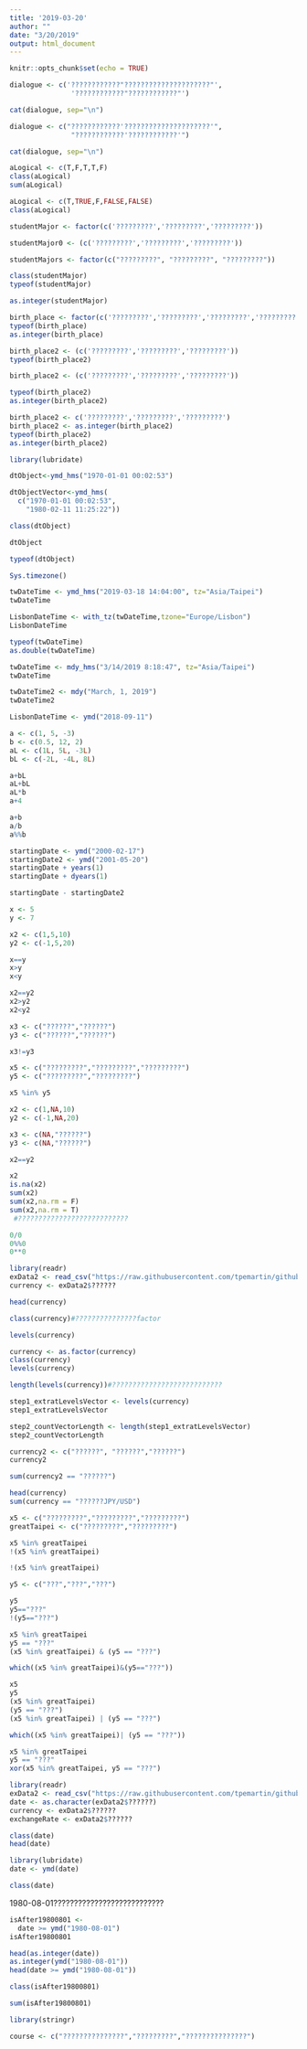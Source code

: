 ```yaml
---
title: '2019-03-20'
author: ""
date: "3/20/2019"
output: html_document
---
```


```r
knitr::opts_chunk$set(echo = TRUE)
```

```r
dialogue <- c('????????????"?????????????????????"',
               '????????????"????????????"')

cat(dialogue, sep="\n")
```

```r
dialogue <- c("????????????'?????????????????????'",
               "????????????'????????????'")

cat(dialogue, sep="\n")
```

```r
aLogical <- c(T,F,T,T,F)
class(aLogical)
sum(aLogical)
```

```r
aLogical <- c(T,TRUE,F,FALSE,FALSE)
class(aLogical)
```

```r
studentMajor <- factor(c('?????????','?????????','?????????'))
```
```r
studentMajor0 <- (c('?????????','?????????','?????????'))
```

```r
studentMajors <- factor(c("?????????", "?????????", "?????????"))
```

```r
class(studentMajor)
typeof(studentMajor)
```
```r
as.integer(studentMajor)
```

```r
birth_place <- factor(c('?????????','?????????','?????????','?????????'))
typeof(birth_place)
as.integer(birth_place)
```

```r
birth_place2 <- (c('?????????','?????????','?????????'))
typeof(birth_place2)
```

```r
birth_place2 <- (c('?????????','?????????','?????????'))

typeof(birth_place2)
as.integer(birth_place2)
```

```r
birth_place2 <- c('?????????','?????????','?????????')
birth_place2 <- as.integer(birth_place2)
typeof(birth_place2)
as.integer(birth_place2)
```
```r
library(lubridate)
```

```r
dtObject<-ymd_hms("1970-01-01 00:02:53") 
```
```r
dtObjectVector<-ymd_hms(
  c("1970-01-01 00:02:53",
    "1980-02-11 11:25:22"))
```

```r
class(dtObject)
```

```r
dtObject
```
```r
typeof(dtObject)
```
```r
Sys.timezone()
```
```r
twDateTime <- ymd_hms("2019-03-18 14:04:00", tz="Asia/Taipei")
twDateTime
```

```r
LisbonDateTime <- with_tz(twDateTime,tzone="Europe/Lisbon")
LisbonDateTime
```

```r
typeof(twDateTime)
as.double(twDateTime)
```
```r
twDateTime <- mdy_hms("3/14/2019 8:18:47", tz="Asia/Taipei")
twDateTime
```
```r
twDateTime2 <- mdy("March, 1, 2019")
twDateTime2
```
```r
LisbonDateTime <- ymd("2018-09-11")
```

```r
a <- c(1, 5, -3)
b <- c(0.5, 12, 2)
aL <- c(1L, 5L, -3L)
bL <- c(-2L, -4L, 8L)

a+bL
aL+bL
aL*b
a+4
```
```r
a+b
a/b
a%%b
```
```r
startingDate <- ymd("2000-02-17")
startingDate2 <- ymd("2001-05-20")
startingDate + years(1)
startingDate + dyears(1)
```
```r
startingDate - startingDate2
```
```r
x <- 5
y <- 7

x2 <- c(1,5,10)
y2 <- c(-1,5,20)

x==y
x>y
x<y

x2==y2
x2>y2
x2<y2
```
```r
x3 <- c("??????","??????")
y3 <- c("??????","??????")

x3!=y3
```
```r
x5 <- c("?????????","?????????","?????????")
y5 <- c("?????????","?????????")

x5 %in% y5
```
```r
x2 <- c(1,NA,10)
y2 <- c(-1,NA,20)

x3 <- c(NA,"??????")
y3 <- c(NA,"??????")

x2==y2
```
```r
x2
is.na(x2)
sum(x2)
sum(x2,na.rm = F)
sum(x2,na.rm = T)
 #???????????????????????????
```
```r
0/0
0%%0
0**0
```
```r
library(readr)
exData2 <- read_csv("https://raw.githubusercontent.com/tpemartin/github-data/master/exData2.csv")
currency <- exData2$??????
```
```r
head(currency)
```
```r
class(currency)#???????????????factor
```


```r
levels(currency)
```
```r
currency <- as.factor(currency)
class(currency)
levels(currency)
```
```r
length(levels(currency))#???????????????????????????
```
```r
step1_extratLevelsVector <- levels(currency)
step1_extratLevelsVector
```
```r
step2_countVectorLength <- length(step1_extratLevelsVector)
step2_countVectorLength
```
```r
currency2 <- c("??????", "??????","??????")
currency2
```
```r
sum(currency2 == "??????")
```
```r
head(currency)
sum(currency == "??????JPY/USD")
```
```r
x5 <- c("?????????","?????????","?????????")
greatTaipei <- c("?????????","?????????")

x5 %in% greatTaipei
!(x5 %in% greatTaipei)
```
```r
!(x5 %in% greatTaipei)
```
```r
y5 <- c("???","???","???")

y5
y5=="???"
!(y5=="???")
```
```r
x5 %in% greatTaipei
y5 == "???"
(x5 %in% greatTaipei) & (y5 == "???")
```
```r
which((x5 %in% greatTaipei)&(y5=="???"))
```
```r
x5
y5
(x5 %in% greatTaipei)
(y5 == "???")
(x5 %in% greatTaipei) | (y5 == "???")
```
```r
which((x5 %in% greatTaipei)| (y5 == "???"))
```
```r
x5 %in% greatTaipei
y5 == "???"
xor(x5 %in% greatTaipei, y5 == "???")
```
```r
library(readr)
exData2 <- read_csv("https://raw.githubusercontent.com/tpemartin/github-data/master/exData2.csv")
date <- as.character(exData2$??????)
currency <- exData2$??????
exchangeRate <- exData2$??????
```
```r
class(date)
head(date)
```
```r
library(lubridate)
date <- ymd(date)
```

```r
class(date)
```
1980-08-01???????????????????????????
```r
isAfter19800801 <-
  date >= ymd("1980-08-01")
isAfter19800801
```
```r
head(as.integer(date))
as.integer(ymd("1980-08-01"))
head(date >= ymd("1980-08-01"))
```
```r
class(isAfter19800801)
```
```r
sum(isAfter19800801)
```












```r
library(stringr)
```

```r
course <- c("???????????????","?????????","???????????????")
```

